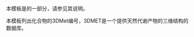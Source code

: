 {{Documentation subpage}}
本模板是{{tl|Chembox}}的一部分，请参见其说明。

本模板列出化合物的3DMet编号，3DMET是一个提供天然代谢产物的三维结构的数据库。
<includeonly>
[[Category:化学信息框模板|{{PAGENAME}}]]
</includeonly>